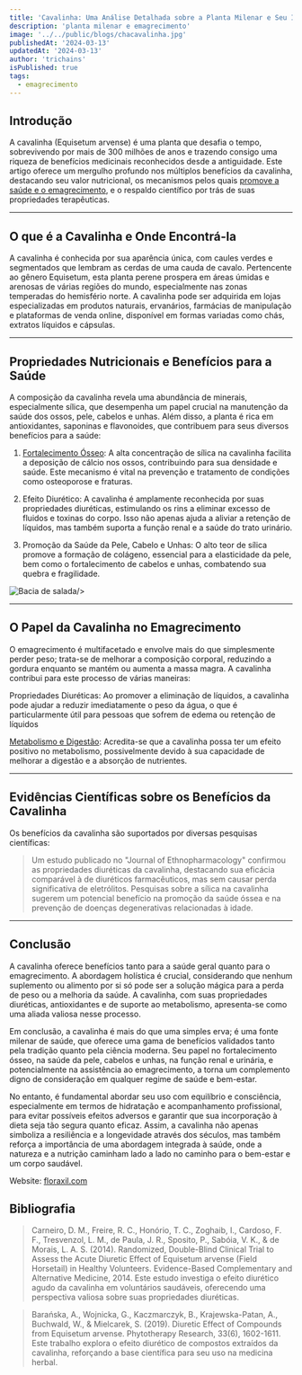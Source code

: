 ```yaml
---
title: 'Cavalinha: Uma Análise Detalhada sobre a Planta Milenar e Seu Impacto na Saúde e no Emagrecimento'
description: 'planta milenar e emagrecimento'
image: '../../public/blogs/chacavalinha.jpg'
publishedAt: '2024-03-13'
updatedAt: '2024-03-13'
author: 'trichains'
isPublished: true
tags:
  - emagrecimento
---   
```


## Introdução

A cavalinha (Equisetum arvense) é uma planta que desafia o tempo, sobrevivendo por mais de 300 milhões de anos e trazendo consigo uma riqueza de benefícios medicinais reconhecidos desde a antiguidade. Este artigo oferece um mergulho profundo nos múltiplos benefícios da cavalinha, destacando seu valor nutricional, os mecanismos pelos quais [promove a saúde e o emagrecimento](https://floraxil.com/?utm_source=backlink1-floraxil), e o respaldo científico por trás de suas propriedades terapêuticas.

---

## O que é a Cavalinha e Onde Encontrá-la

 A cavalinha é conhecida por sua aparência única, com caules verdes e segmentados que lembram as cerdas de uma cauda de cavalo. Pertencente ao gênero Equisetum, esta planta perene prospera em áreas úmidas e arenosas de várias regiões do mundo, especialmente nas zonas temperadas do hemisfério norte. A cavalinha pode ser adquirida em lojas especializadas em produtos naturais, ervanários, farmácias de manipulação e plataformas de venda online, disponível em formas variadas como chás, extratos líquidos e cápsulas.

---

## Propriedades Nutricionais e Benefícios para a Saúde

 A composição da cavalinha revela uma abundância de minerais, especialmente sílica, que desempenha um papel crucial na manutenção da saúde dos ossos, pele, cabelos e unhas. Além disso, a planta é rica em antioxidantes, saponinas e flavonoides, que contribuem para seus diversos benefícios para a saúde:

 1. [Fortalecimento Ósseo](https://www.drfaustofernandes.com.br/post/a-importancia-dos-exercicios-fisicos-para-o-fortalecimento-osseo/101): A alta concentração de sílica na cavalinha facilita a deposição de cálcio nos ossos, contribuindo para sua densidade e saúde. Este mecanismo é vital na prevenção e tratamento de condições como osteoporose e fraturas.

 2. Efeito Diurético: A cavalinha é amplamente reconhecida por suas propriedades diuréticas, estimulando os rins a eliminar excesso de fluidos e toxinas do corpo. Isso não apenas ajuda a aliviar a retenção de líquidos, mas também suporta a função renal e a saúde do trato urinário. 

 3. Promoção da Saúde da Pele, Cabelo e Unhas: O alto teor de sílica promove a formação de colágeno, essencial para a elasticidade da pele, bem como o fortalecimento de cabelos e unhas, combatendo sua quebra e fragilidade.


<div style={{ display: 'flex', justifyContent: 'center' }}>
  <Image
    src="/blog/blogs/cavalinha.jpg"
    width={400}
    height={404}
    alt="Bacia de salada"
    
  />
</div>

---

## O Papel da Cavalinha no Emagrecimento

O emagrecimento é multifacetado e envolve mais do que simplesmente perder peso; trata-se de melhorar a composição corporal, reduzindo a gordura enquanto se mantém ou aumenta a massa magra. A cavalinha contribui para este processo de várias maneiras:

Propriedades Diuréticas: Ao promover a eliminação de líquidos, a cavalinha pode ajudar a reduzir imediatamente o peso da água, o que é particularmente útil para pessoas que sofrem de edema ou retenção de líquidos

[Metabolismo e Digestão](https://pharmasix.com.br/blog/blogs/equilibrando-o-metabolismo): Acredita-se que a cavalinha possa ter um efeito positivo no metabolismo, possivelmente devido à sua capacidade de melhorar a digestão e a absorção de nutrientes.

---

## Evidências Científicas sobre os Benefícios da Cavalinha


Os benefícios da cavalinha são suportados por diversas pesquisas científicas:

> Um estudo publicado no "Journal of Ethnopharmacology" confirmou as propriedades diuréticas da cavalinha, destacando sua eficácia comparável à de diuréticos farmacêuticos, mas sem causar perda significativa de eletrólitos.
Pesquisas sobre a sílica na cavalinha sugerem um potencial benefício na promoção da saúde óssea e na prevenção de doenças degenerativas relacionadas à idade.

---

## Conclusão

A cavalinha oferece benefícios tanto para a saúde geral quanto para o emagrecimento. A abordagem holística é crucial, considerando que nenhum suplemento ou alimento por si só pode ser a solução mágica para a perda de peso ou a melhoria da saúde. A cavalinha, com suas propriedades diuréticas, antioxidantes e de suporte ao metabolismo, apresenta-se como uma aliada valiosa nesse processo.

Em conclusão, a cavalinha é mais do que uma simples erva; é uma fonte milenar de saúde, que oferece uma gama de benefícios validados tanto pela tradição quanto pela ciência moderna. Seu papel no fortalecimento ósseo, na saúde da pele, cabelos e unhas, na função renal e urinária, e potencialmente na assistência ao emagrecimento, a torna um complemento digno de consideração em qualquer regime de saúde e bem-estar.

No entanto, é fundamental abordar seu uso com equilíbrio e consciência, especialmente em termos de hidratação e acompanhamento profissional, para evitar possíveis efeitos adversos e garantir que sua incorporação à dieta seja tão segura quanto eficaz. Assim, a cavalinha não apenas simboliza a resiliência e a longevidade através dos séculos, mas também reforça a importância de uma abordagem integrada à saúde, onde a natureza e a nutrição caminham lado a lado no caminho para o bem-estar e um corpo saudável.

Website: [floraxil.com](https://floraxil.com/?utm_source=backlink1-floraxil)

## Bibliografia

> Carneiro, D. M., Freire, R. C., Honório, T. C., Zoghaib, I., Cardoso, F. F., Tresvenzol, L. M., de Paula, J. R., Sposito, P., Sabóia, V. K., & de Morais, L. A. S. (2014). Randomized, Double-Blind Clinical Trial to Assess the Acute Diuretic Effect of Equisetum arvense (Field Horsetail) in Healthy Volunteers. Evidence-Based Complementary and Alternative Medicine, 2014. Este estudo investiga o efeito diurético agudo da cavalinha em voluntários saudáveis, oferecendo uma perspectiva valiosa sobre suas propriedades diuréticas.

> Barańska, A., Wojnicka, G., Kaczmarczyk, B., Krajewska-Patan, A., Buchwald, W., & Mielcarek, S. (2019). Diuretic Effect of Compounds from Equisetum arvense. Phytotherapy Research, 33(6), 1602-1611. Este trabalho explora o efeito diurético de compostos extraídos da cavalinha, reforçando a base científica para seu uso na medicina herbal.